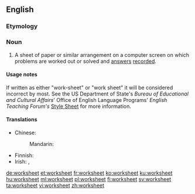 ==English==

===Etymology===
{{compound|work|sheet|lang=en}}

===Noun===
{{en-noun}}

# A sheet of paper or similar arrangement on a computer screen on which problems are worked out or solved and [[answer]]s [[record]]ed.

====Usage notes====
If written as either "work-sheet" or "work sheet" it will be considered incorrect by most. See the US Department of State's ''Bureau of Educational and Cultural Affairs''' Office of English Language Programs' ''English Teaching Forum's'' [http://exchanges.state.gov/forum/stylesheet.htm#SPELLING Style Sheet] for more information.

====Translations====
{{trans-top|sheet on which problems are worked out}}
* Chinese:
*: Mandarin: {{t+|cmn|工作表|tr=gōngzuòbiǎo|sc=Hans}}
{{trans-mid}}
* Finnish: {{t|fi|työkirja}}
* Irish: {{t|ga|bileog oibre|f}}, {{t|ga|bileog shaothair|f}}
{{trans-bottom}}

[[de:worksheet]]
[[et:worksheet]]
[[fr:worksheet]]
[[ko:worksheet]]
[[ku:worksheet]]
[[hu:worksheet]]
[[ml:worksheet]]
[[pl:worksheet]]
[[fi:worksheet]]
[[sv:worksheet]]
[[ta:worksheet]]
[[vi:worksheet]]
[[zh:worksheet]]